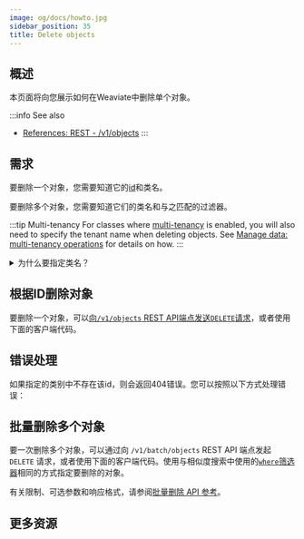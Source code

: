 ```yaml
---
image: og/docs/howto.jpg
sidebar_position: 35
title: Delete objects
---
```



## 概述

本页面将向您展示如何在Weaviate中删除单个对象。

:::info See also
- [References: REST - /v1/objects](../api/rest/objects.md#delete-a-data-object)
:::


## 需求

要删除一个对象，您需要知道它的[id](../api/graphql/additional-properties.md#id)和类名。

要删除多个对象，您需要知道它们的类名和与之匹配的过滤器。

:::tip Multi-tenancy
For classes where [multi-tenancy](../concepts/data.md#multi-tenancy) is enabled, you will also need to specify the tenant name when deleting objects. See [Manage data: multi-tenancy operations](./multi-tenancy.md) for details on how.
:::


<details>
  <summary>为什么要指定类名？</summary>
  <RestObjectsCRUDClassnameNote/>
</details>


## 根据ID删除对象

要删除一个对象，可以[向`/v1/objects` REST API端点发送`DELETE`请求](../api/rest/objects.md#delete-a-data-object)，或者使用下面的客户端代码。

<Tabs groupId="languages">
  <TabItem value="py" label="Python">
    <FilteredTextBlock
      text={PyCode}
      startMarker="# START DeleteObject"
      endMarker="# END DeleteObject"
      language="py"
    />
  </TabItem>

  <TabItem value="js" label="TypeScript">
    <FilteredTextBlock
      text={TSCode}
      startMarker="// START DeleteObject"
      endMarker="// END DeleteObject"
      language="ts"
    />
  </TabItem>
</Tabs>


## 错误处理

如果指定的类别中不存在该id，则会返回404错误。您可以按照以下方式处理错误：

<Tabs groupId="languages">
  <TabItem value="py" label="Python">
    <FilteredTextBlock
      text={PyCode}
      startMarker="# START DeleteError"
      endMarker="# END DeleteError"
      language="py"
    />
  </TabItem>

  <TabItem value="js" label="TypeScript">
    <FilteredTextBlock
      text={TSCode}
      startMarker="// START DeleteError"
      endMarker="// END DeleteError"
      language="ts"
    />
  </TabItem>
</Tabs>


## 批量删除多个对象

要一次删除多个对象，可以通过向 `/v1/batch/objects` REST API 端点发起 `DELETE` 请求，或者使用下面的客户端代码。使用与相似度搜索中使用的[`where`筛选器](../search/similarity.md)相同的方式指定要删除的对象。

有关限制、可选参数和响应格式，请参阅[批量删除 API 参考](../api/rest/batch.md#batch-delete)。


<Tabs groupId="languages">
  <TabItem value="py" label="Python">
    <FilteredTextBlock
      text={PyCode}
      startMarker="# START DeleteBatch"
      endMarker="# END DeleteBatch"
      language="py"
    />
  </TabItem>

  <TabItem value="js" label="TypeScript">
    <FilteredTextBlock
      text={TSCode}
      startMarker="// START DeleteBatch"
      endMarker="// END DeleteBatch"
      language="ts"
    />
  </TabItem>
</Tabs>


## 更多资源


<DocsMoreResources />